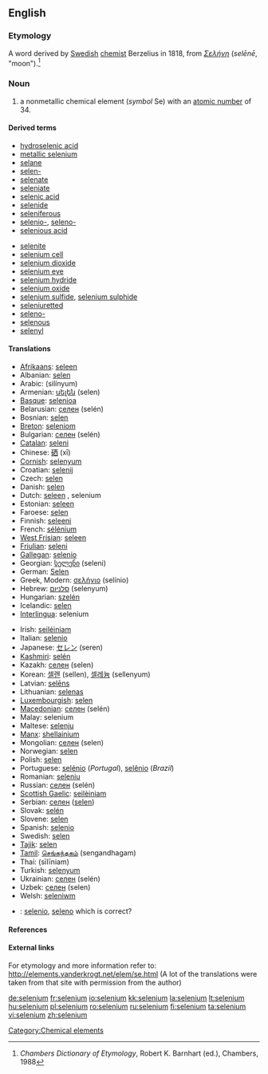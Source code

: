 ==English==

{{elements|Se|arsenic|As|bromine|Br}}

===Etymology===

A {{NL.}} word derived by [[Swedish]] [[chemist]] Berzelius in 1818, from {{etyl|el}} ''[[Σελήνη]]'' (''selēnē'', "moon").<ref>''Chambers Dictionary of Etymology'', Robert K. Barnhart (ed.), Chambers, 1988</ref>

===Noun===
{{en-noun|-}}
{{wikipedia}}

# a nonmetallic chemical element (''symbol'' Se) with an [[atomic number]] of 34.

====Derived terms====
{{top2}}
* [[hydroselenic acid]]
* [[metallic selenium]]
* [[selane]]
* [[selen-]]
* [[selenate]]
* [[seleniate]]
* [[selenic acid]]
* [[selenide]]
* [[seleniferous]]
* [[selenio-]], [[seleno-]]
* [[selenious acid]]
{{mid2}}
* [[selenite]]
* [[selenium cell]]
* [[selenium dioxide]]
* [[selenium eye]]
* [[selenium hydride]]
* [[selenium oxide]]
* [[selenium sulfide]], [[selenium sulphide]]
* [[seleniuretted]]
* [[seleno-]]
* [[selenous]]
* [[selenyl]]
{{bottom}}

====Translations====
{{top}}
* [[Afrikaans]]: [[seleen]]
* Albanian: [[selen]]
* Arabic: {{Arab|[[سلينيوم]]}} (silínyum) {{m}}
* Armenian: [[սելեն]] (selen)
* [[Basque]]: [[selenioa]]
* Belarusian: [[селен]] (selén) {{m}}
* Bosnian: [[selen]]
* [[Breton]]: [[seleniom]]
* Bulgarian: [[селен]] (selén) {{m}}
* [[Catalan]]: [[seleni]]
* Chinese: [[硒]] (xī)
* [[Cornish]]: [[selenyum]]
* Croatian: [[selenij]]
* Czech: [[selen]]
* Danish: [[selen]]
* Dutch: [[seleen]] {{n}}, selenium {{n}}
* Estonian: [[seleen]]
* Faroese: [[selen]]
* Finnish: [[seleeni]]
* French: [[sélénium]] {{m}}
* [[West Frisian]]: [[seleen]]
* [[Friulian]]: [[seleni]]
* [[Gallegan]]: [[selenio]]
* Georgian: [[სელენი]] (seleni)
* German: [[Selen]] {{n}}
* Greek, Modern: [[σελήνιο]] (selínio) {{n}}
* Hebrew: [[סלניום]] (selenyum)
* Hungarian: [[szelén]]
* Icelandic: [[selen]]
* [[Interlingua]]: selenium
{{mid}}
* Irish: [[seiléiniam]]
* Italian: [[selenio]] {{m}}
* Japanese: [[セレン]] (seren)
* [[Kashmiri]]: [[selén]]
* Kazakh: [[селен]] (selen)
* Korean: [[셀렌]] (sellen), [[셀레늄]] (sellenyum)
* Latvian: [[selēns]]
* Lithuanian: [[selenas]]
* [[Luxembourgish]]: [[selen]]
* [[Macedonian]]: [[селен]] (selén) {{m}}
* Malay: selenium
* Maltese: [[selenju]]
* [[Manx]]: [[shellainium]]
* Mongolian: [[селен]] (selen)
* Norwegian: [[selen]]
* Polish: [[selen]] {{m}}
* Portuguese: [[selénio]] {{m}} (''Portugal''), [[selênio]] {{m}} (''Brazil'')
* Romanian: [[seleniu]] {{n}}
* Russian: [[селен]] (selén) {{m}}
* [[Scottish Gaelic]]: [[seilèiniam]]
* Serbian: [[селен]] ([[selen]]) {{m}}
* Slovak: [[selén]]
* Slovene: [[selen]]
* Spanish: [[selenio]] {{m}}
* Swedish: [[selen]]
* [[Tajik]]: [[selen]]
* [[Tamil]]: [[செங்கந்தகம்]] (sengandhagam)
* Thai: {{Thai|[[ซีลีเนียม]]}} (sīlīniam)
* Turkish: [[selenyum]]
* Ukrainian: [[селен]] (selén) {{m}}
* Uzbek: [[селен]] (selen)
* Welsh: [[seleniwm]]
{{bottom}}

{{checktrans}}

* {{ttbc|Esperanto}}: [[selenio]], [[seleno]] which is correct?

====References====
<references/>

====External links====
For etymology and more information refer to:
http://elements.vanderkrogt.net/elem/se.html
(A lot of the translations were taken from that site with permission from the author)

[[Category:Chemical elements]]

[[de:selenium]]
[[fr:selenium]]
[[io:selenium]]
[[kk:selenium]]
[[la:selenium]]
[[lt:selenium]]
[[hu:selenium]]
[[pl:selenium]]
[[ro:selenium]]
[[ru:selenium]]
[[fi:selenium]]
[[ta:selenium]]
[[vi:selenium]]
[[zh:selenium]]